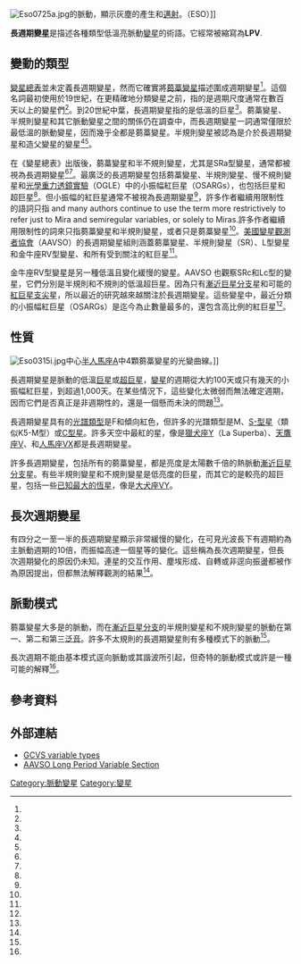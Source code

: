 {{short description|某些低溫亮脈動變星的說明。}}
[[File:Eso0725a.jpg|thumb]]的脈動，顯示灰塵的產生和[[邁射|邁射]]。（ESO）]]

'''長週期變星'''是描述各種類型低溫亮脈動[[變星|變星]]的術語。它經常被縮寫為'''LPV'''.

== 變動的類型 ==
[[變星總表|變星總表]]並未定義長週期變星，然而它確實將[[蒭藁變星|蒭藁變星]]描述圍成週期變星<ref name=gcvs/>。這個名詞最初使用於19世紀，在更精確地分類變星之前，指的是週期尺度通常在數百天以上的變星們<ref name=parkhurst/>。到20世紀中葉，長週期變星指的是低溫的巨星<ref name=merrill/>。蒭藁變星、半規則變星和其它脈動變星之間的關係仍在調查中，而長週期變星一詞通常僅限於最低溫的脈動變星，因而幾乎全都是蒭藁變星。半規則變星被認為是介於長週期變星和造父變星的變星<ref name=rosino/><ref name=smak/>。

在《變星總表》出版後，蒭藁變星和半不規則變星，尤其是SRa型變星，通常都被視為長週期變星<ref name=merrill1960/><ref name=harrington/>。最廣泛的長週期變星包括蒭藁變星、半規則變星、慢不規則變星和[[光學重力透鏡實驗|光學重力透鏡實驗]]（OGLE）中的小振幅紅巨星（OSARGs），也包括巨星和超巨星<ref name=ogle/>。但小振幅的紅巨星通常不被視為長週期變星<ref name=osarg/>，許多作者繼續用限制性的語詞只指 and many authors continue to use the term more restrictively to refer just to Mira and semiregular variables, or solely to Miras.許多作者繼續用限制性的詞來只指蒭藁變星和半規則變星，或者只是蒭藁變星<ref name=tuthill/>。[[美國變星觀測者協會|美國變星觀測者協會]]（AAVSO）的長週期變星組則涵蓋蒭藁變星、半規則變星（SR）、L型變星和金牛座RV型變星、和所有受到關注的紅巨星<ref name=aavso/>。

金牛座RV型變星是另一種低溫且變化緩慢的變星。AAVSO 也觀察SRc和Lc型的變星，它們分別是半規則和不規則的低溫超巨星。因為只有[[漸近巨星分支|漸近巨星分支]]星和可能的[[紅巨星支尖|紅巨星支尖]]星，所以最近的研究越來越關注於長週期變星。這些變星中，最近分類的小振幅紅巨星（OSARGs）是迄今為止數量最多的，還包含高比例的紅巨星<ref name=ogle/>。

== 性質 ==
[[File:Eso0315i.jpg|thumb]]中心[[半人馬座A|半人馬座A]]中4顆蒭藁變星的光變曲線。]]

長週期變星是脈動的低溫[[巨星|巨星]]或[[超巨星|超巨星]]，[[變星|變星]]的週期從大約100天或只有幾天的小振幅紅巨星，到超過1,000天。在某些情況下，這些變化太微弱而無法確定週期，因而它們是否真正是非週期性的，還是一個懸而未決的問題<ref name=ogle/>。

長週期變星具有的[[恆星光譜|光譜類型]]是F和傾向紅色，但許多的光譜類型是M、[[S-型星|S-型星]]（類似K5-M型）或[[碳星|C型星]]。許多天空中最紅的星，像是[[獵犬座Y|獵犬座Y]]（La Superba）、[[天鷹座V|天鷹座V]]、和[[人馬座VX|人馬座VX]]都是長週期變星。

許多長週期變星，包括所有的蒭藁變星，都是亮度是太陽數千倍的熱脈動[[漸近巨星分支|漸近巨星分支]]星。有些半規則變星和不規則變星是低亮度的巨星，而其它的是較亮的超巨星，包括一些[[巨大恆星列表|已知最大的恆星]]，像是[[大犬座VY|大犬座VY]]。

== 長次週期變星 ==
有四分之一至一半的長週期變星顯示非常緩慢的變化，在可見光波長下有週期約為主脈動週期的10倍，而振幅高達一個星等的變化。這些稱為長次週期變星，但長次週期變化的原因仍未知。連星的交互作用、塵埃形成、自轉或非逕向振盪都被作為原因提出，但都無法解釋觀測的結果<ref name=lsp/>。

== 脈動模式 ==
蒭藁變星大多是{{link-en|基本模式|fundamental mode}}的脈動，而在[[漸近巨星分支|漸近巨星分支]]的半規則變星和不規則變星的脈動在第一、第二和第三[[泛音|泛音]]。許多不太規則的長週期變星則有多種模式下的脈動<ref name=wood/>。

長次週期不能由基本模式逕向脈動或其諧波所引起，但奇特的脈動模式或許是一種可能的解釋<ref name=lsp/>。

== 參考資料 ==
{{Reflist|refs=

<ref name=lsp>{{cite journal|doi=10.1111/j.1365-2966.2009.15401.x|title=Long Secondary Periods in variable red giants|journal=Monthly Notices of the Royal Astronomical Society|volume=399|issue=4|pages=2063–2078|year=2009|last1=Nicholls|first1=C. P.|last2=Wood|first2=P. R.|last3=Cioni|first3=M.-R. L.|last4=Soszyński|first4=I.|arxiv = 0907.2975 |bibcode = 2009MNRAS.399.2063N }}</ref>

<ref name=parkhurst>{{cite journal|bibcode=1893AnHar..29...89P|title=Observations of variable stars|journal=Annals of the Astronomical Observatory of Harvard College |volume=29|issue=4|pages=89|last1=Parkhurst|first1=Henry Martyn|last2=Pickering|first2=Edward Charles|year=1893}}</ref>

<ref name=gcvs>{{cite journal|bibcode=2009yCat....102025S|title=VizieR Online Data Catalog: General Catalogue of Variable Stars (Samus+ 2007-2013)|journal=VizieR On-line Data Catalog: B/GCVS. Originally Published in: 2009yCat....102025S|volume=1|display-authors=etal|last1=Samus|first1=N. N.|last2=Durlevich|first2=O. V.|year=2009}}</ref>

<ref name=merrill>{{cite journal|bibcode=1936PA.....44...62M|title=Long-period variable stars and the stellar system|url=https://archive.org/details/sim_popular-astronomy_1936-02_44_2/page/62|journal=Popular Astronomy|volume=44|pages=62|last1=Merrill|first1=Paul W.|year=1936}}</ref>

<ref name=rosino>{{cite journal|bibcode=1951ApJ...113...60R|title=The Spectra of Variables of the RV Tauri and Yellow Semiregular Types|url=https://archive.org/details/sim_astrophysical-journal_1951-01_113_1/page/60|journal=Astrophysical Journal|volume=113|pages=60|last1=Rosino|first1=L.|year=1951|doi=10.1086/145377}}</ref>

<ref name=smak>{{cite journal|bibcode=1966ARA&A...4...19S|title=The Long-Period Variable Stars|journal=Annual Review of Astronomy and Astrophysics|volume=4|pages=19–34|last1=Smak|first1=Józef I.|year=1966|doi=10.1146/annurev.aa.04.090166.000315}}</ref>

<ref name=merrill1960>{{cite journal|bibcode=1960ApJ...131..385M|title=Periods and Lights-Ranges of Long-Period Variable Stars|url=https://archive.org/details/sim_astrophysical-journal_1960-03_131_2/page/385|journal=Astrophysical Journal|volume=131|pages=385|last1=Merrill|first1=Paul W.|year=1960|doi=10.1086/146841}}</ref>

<ref name=harrington>{{cite journal|bibcode=1965AJ.....70..569H|title=Variations in the maxima of long-period variables|journal=Astronomical Journal|volume=70|pages=569|last1=Harrington|first1=J. Patrick|year=1965|doi=10.1086/109783}}</ref>

<ref name=ogle>{{cite journal|bibcode=2009AcA....59..239S|arxiv=0910.1354|title=The Optical Gravitational Lensing Experiment. The OGLE-III Catalog of Variable Stars. IV. Long-Period Variables in the Large Magellanic Cloud|journal=Acta Astronomica|volume=59|issue=3|pages=239|last1=Soszyński|first1=I.|last2=Udalski|first2=A.|last3=Szymański|first3=M. K.|last4=Kubiak|first4=M.|last5=Pietrzyński|first5=G.|last6=Wyrzykowski|first6=Ł.|last7=Szewczyk|first7=O.|last8=Ulaczyk|first8=K.|last9=Poleski|first9=R.|year=2009}}</ref>

<ref name=tuthill>{{Cite journal | last1 = Tuthill | first1 = P. G. | last2 = Haniff | first2 = C. A. | last3 = Baldwin | first3 = J. E. | doi = 10.1046/j.1365-8711.1999.02512.x | title = Surface imaging of long-period variable stars | journal = Monthly Notices of the Royal Astronomical Society | volume = 306 | issue = 2 | pages = 353 | year = 1999 | pmid =  | pmc = |bibcode = 1999MNRAS.306..353T | doi-access = free }}</ref>

<ref name=osarg>{{Cite journal|arxiv=1303.7059|author1=Masaki Takayama|author2=Hideyuki Saio|author3=Yoshifusa Ita|title=On the pulsation modes of OGLE small amplitude red giant variables in the LMC|journal=Monthly Notices of the Royal Astronomical Society|volume=431|issue=4|pages=3189|year=2013|doi=10.1093/mnras/stt398|bibcode = 2013MNRAS.431.3189T }}</ref>

<ref name=aavso>{{cite web|title=AAVSO Observing Sections|url=https://www.aavso.org/observers#sections|access-date=August 3, 2016}}</ref>

<ref name=wood>{{cite journal|bibcode=2000PASA...17...18W|title=Variable Red Giants in the LMC: Pulsating Stars and Binaries?|journal=Publications of the Astronomical Society of Australia|volume=17|issue=1|pages=18–21|last1=Wood|first1=P. R.|year=2000|doi=10.1071/AS00018|doi-access=free}}</ref>

}}

== 外部連結 ==
* [http://www.sai.msu.su/gcvs/gcvs/iii/vartype.txt GCVS variable types] {{Wayback|url=http://www.sai.msu.su/gcvs/gcvs/iii/vartype.txt |date=20150511163054 }}
* [https://sites.google.com/site/aavsolpvsection/Home AAVSO Long Period Variable Section] {{Wayback|url=https://sites.google.com/site/aavsolpvsection/Home |date=20160404075237 }}

{{變星}}

[[Category:脈動變星|Category:脈動變星]]
[[Category:變星|Category:變星]]